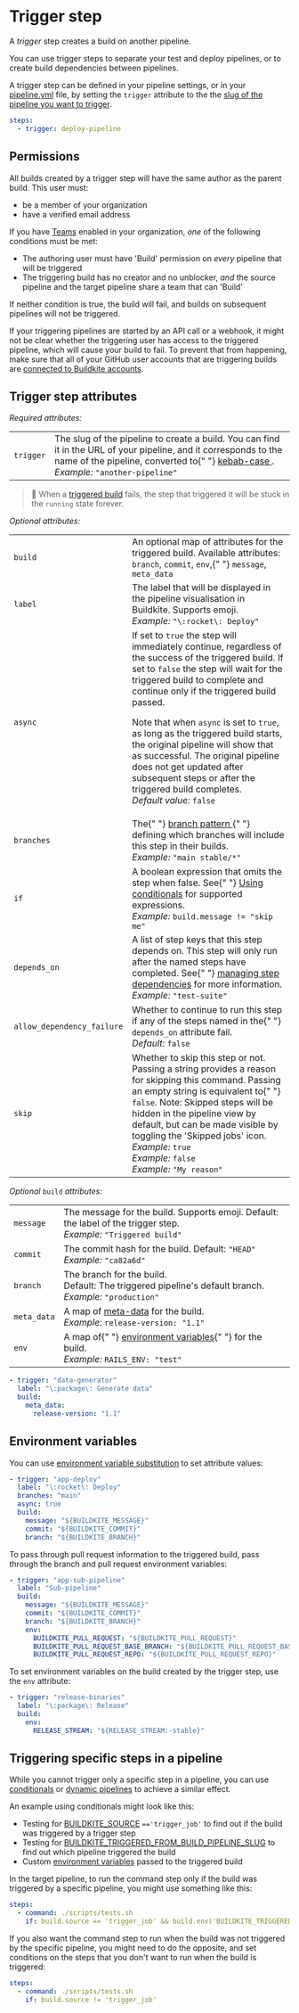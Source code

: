 # Trigger step

A _trigger_ step creates a build on another pipeline.

You can use trigger steps to separate your test and deploy pipelines, or to create build dependencies between pipelines.

A trigger step can be defined in your pipeline settings, or in your [pipeline.yml](/docs/pipelines/defining-steps) file, by setting the `trigger` attribute to the the [slug of the pipeline you want to trigger](#trigger).

```yml
steps:
  - trigger: deploy-pipeline
```

## Permissions

All builds created by a trigger step will have the same author as the parent build. This user must:

- be a member of your organization
- have a verified email address

If you have [Teams](/docs/pipelines/permissions) enabled in your organization, _one_ of the following conditions must be met:

- The authoring user must have 'Build' permission on _every_ pipeline that will be triggered
- The triggering build has no creator and no unblocker, _and_ the source pipeline and the target pipeline share a team that can 'Build'

If neither condition is true, the build will fail, and builds on subsequent pipelines will not be triggered.

If your triggering pipelines are started by an API call or a webhook, it might not be clear whether the triggering user has access to the triggered pipeline, which will cause your build to fail. To prevent that from happening, make sure that all of your GitHub user accounts that are triggering builds are [connected to Buildkite accounts](/docs/integrations/github#connecting-buildkite-and-github).

## Trigger step attributes

_Required attributes:_

<table data-attributes data-attributes-required id="trigger">
  <tr>
    <td>
      <code>trigger</code>
    </td>
    <td>
      The slug of the pipeline to create a build. You can find it in the URL of
      your pipeline, and it corresponds to the name of the pipeline, converted
      to{" "}
      <a href="https://en.wikipedia.org/wiki/Letter_case#Kebab_case">
        kebab-case
      </a>
      .<br />
      <em>Example:</em> <code>"another-pipeline"</code>
    </td>
  </tr>
</table>

> 🚧
> When a <a href="/docs/pipelines/trigger-step">triggered build</a> fails, the step that triggered it will be stuck in the <code>running</code> state forever.

_Optional attributes:_

<table data-attributes>
  <tr>
    <td>
      <code>build</code>
    </td>
    <td>
      An optional map of attributes for the triggered build. Available
      attributes: <code>branch</code>, <code>commit</code>, <code>env</code>,{" "}
      <code>message</code>, <code>meta_data</code>
    </td>
  </tr>
  <tr>
    <td>
      <code>label</code>
    </td>
    <td>
      The label that will be displayed in the pipeline visualisation in
      Buildkite. Supports emoji.
      <br />
      <em>Example:</em> <code>"\:rocket\: Deploy"</code>
      <br />
    </td>
  </tr>
  <tr>
    <td>
      <code>async</code>
    </td>
    <td>
      If set to <code>true</code> the step will immediately continue, regardless
      of the success of the triggered build. If set to <code>false</code> the
      step will wait for the triggered build to complete and continue only if
      the triggered build passed.
      <br />
      <p>
        Note that when <code>async</code> is set to <code>true</code>, as long
        as the triggered build starts, the original pipeline will show that as
        successful. The original pipeline does not get updated after subsequent
        steps or after the triggered build completes.
        <br />
        <em>Default value:</em> <code>false</code>
      </p>
    </td>
  </tr>
  <tr>
    <td>
      <code>branches</code>
    </td>
    <td>
      The{" "}
      <a href="/docs/pipelines/branch-configuration#branch-pattern-examples">
        branch pattern
      </a>{" "}
      defining which branches will include this step in their builds.
      <br />
      <em>Example:</em> <code>"main stable/*"</code>
    </td>
  </tr>
  <tr>
    <td>
      <code>if</code>
    </td>
    <td>
      A boolean expression that omits the step when false. See{" "}
      <a href="/docs/pipelines/conditionals">Using conditionals</a> for
      supported expressions.
      <br />
      <em>Example:</em> <code>build.message != "skip me"</code>
    </td>
  </tr>
  <tr>
    <td>
      <code>depends_on</code>
    </td>
    <td>
      A list of step keys that this step depends on. This step will only run
      after the named steps have completed. See{" "}
      <a href="/docs/pipelines/dependencies">managing step dependencies</a> for
      more information.
      <br />
      <em>Example:</em> <code>"test-suite"</code>
    </td>
  </tr>
  <tr>
    <td>
      <code>allow_dependency_failure</code>
    </td>
    <td>
      Whether to continue to run this step if any of the steps named in the{" "}
      <code>depends_on</code> attribute fail.
      <br />
      <em>Default:</em> <code>false</code>
    </td>
  </tr>
  <tr>
    <td>
      <code>skip</code>
    </td>
    <td>
      Whether to skip this step or not. Passing a string provides a reason for
      skipping this command. Passing an empty string is equivalent to{" "}
      <code>false</code>. Note: Skipped steps will be hidden in the pipeline
      view by default, but can be made visible by toggling the 'Skipped jobs'
      icon.
      <br />
      <em>Example:</em> <code>true</code>
      <br />
      <em>Example:</em> <code>false</code>
      <br />
      <em>Example:</em> <code>"My reason"</code>
    </td>
  </tr>
</table>

_Optional_ `build` _attributes:_

<table>
  <tr>
    <td>
      <code>message</code>
    </td>
    <td>
      The message for the build. Supports emoji. Default: the label of the
      trigger step.
      <br />
      <em>Example:</em> <code>"Triggered build"</code>
      <br />
    </td>
  </tr>
  <tr>
    <td>
      <code>commit</code>
    </td>
    <td>
      The commit hash for the build. Default: <code>"HEAD"</code>
      <br />
      <em>Example:</em> <code>"ca82a6d"</code>
      <br />
    </td>
  </tr>
  <tr>
    <td>
      <code>branch</code>
    </td>
    <td>
      The branch for the build.
      <br />
      Default: The triggered pipeline's default branch.
      <br />
      <em>Example:</em> <code>"production"</code>
      <br />
    </td>
  </tr>
  <tr>
    <td>
      <code>meta_data</code>
    </td>
    <td>
      A map of <a href="/docs/pipelines/build-meta-data">meta-data</a> for the
      build.
      <br />
      <em>Example:</em> <code>release-version: "1.1"</code>
    </td>
  </tr>
  <tr>
    <td>
      <code>env</code>
    </td>
    <td>
      A map of{" "}
      <a href="/docs/pipelines/environment-variables">environment variables</a>{" "}
      for the build.
      <br />
      <em>Example:</em> <code>RAILS_ENV: "test"</code>
    </td>
  </tr>
</table>

```yml
- trigger: "data-generator"
  label: "\:package\: Generate data"
  build:
    meta_data:
      release-version: "1.1"
```

## Environment variables

You can use [environment variable substitution](/docs/agent/v3/cli-pipeline#environment-variable-substitution) to set attribute values:

```yml
- trigger: "app-deploy"
  label: "\:rocket\: Deploy"
  branches: "main"
  async: true
  build:
    message: "${BUILDKITE_MESSAGE}"
    commit: "${BUILDKITE_COMMIT}"
    branch: "${BUILDKITE_BRANCH}"
```

To pass through pull request information to the triggered build, pass through the branch and pull request environment variables:

```yml
- trigger: "app-sub-pipeline"
  label: "Sub-pipeline"
  build:
    message: "${BUILDKITE_MESSAGE}"
    commit: "${BUILDKITE_COMMIT}"
    branch: "${BUILDKITE_BRANCH}"
    env:
      BUILDKITE_PULL_REQUEST: "${BUILDKITE_PULL_REQUEST}"
      BUILDKITE_PULL_REQUEST_BASE_BRANCH: "${BUILDKITE_PULL_REQUEST_BASE_BRANCH}"
      BUILDKITE_PULL_REQUEST_REPO: "${BUILDKITE_PULL_REQUEST_REPO}"
```

To set environment variables on the build created by the trigger step, use the `env` attribute:

```yml
- trigger: "release-binaries"
  label: "\:package\: Release"
  build:
    env:
      RELEASE_STREAM: "${RELEASE_STREAM:-stable}"
```

## Triggering specific steps in a pipeline

While you cannot trigger only a specific step in a pipeline, you can use [conditionals](/docs/pipelines/conditionals) or [dynamic pipelines](/docs/pipelines/defining-steps#dynamic-pipelines) to achieve a similar effect.

An example using conditionals might look like this:

- Testing for [BUILDKITE_SOURCE](/docs/pipelines/environment-variables) `=='trigger_job'` to find out if the build was triggered by a trigger step
- Testing for [BUILDKITE_TRIGGERED_FROM_BUILD_PIPELINE_SLUG](/docs/pipelines/environment-variables#BUILDKITE_TRIGGERED_FROM_BUILD_PIPELINE_SLUG) to find out which pipeline triggered the build
- Custom [environment variables](#environment-variables) passed to the triggered build

In the target pipeline, to run the command step only if the build was triggered by a specific pipeline, you might use something like this:

```yml
steps:
  - command: ./scripts/tests.sh
    if: build.source == 'trigger_job' && build.env('BUILDKITE_TRIGGERED_FROM_BUILD_ID') == 'the_trigering_pipeline'
```

If you also want the command step to run when the build was not triggered by the specific pipeline, you might need to do the opposite, and set conditions on the steps that you don't want to run when the build is triggered:

```yml
steps:
  - command: ./scripts/tests.sh
    if: build.source != 'trigger_job'
```
